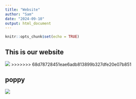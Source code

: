 ```yaml
---
title: "Website"
author: "Sam"
date: "2024-09-10"
output: html_document
---
```


```r
knitr::opts_chunk$set(echo = TRUE)
```


## This is our website
![](https://cdn.mos.cms.futurecdn.net/wEwnGwKBhcSpTb2NjA9DJ8.jpg)
>>>>>>> 68d78728451eae6adb813899b327dfe20e07b851

## poppy
![](poppy.jpg)